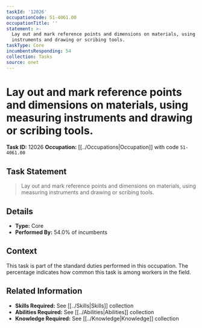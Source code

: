 ```yaml
---
taskId: '12026'
occupationCode: 51-4061.00
occupationTitle: ''
statement: >-
  Lay out and mark reference points and dimensions on materials, using measuring
  instruments and drawing or scribing tools.
taskType: Core
incumbentsResponding: 54
collection: Tasks
source: onet
---
```

# Lay out and mark reference points and dimensions on materials, using measuring instruments and drawing or scribing tools.

**Task ID:** 12026
**Occupation:** [[../Occupations|Occupation]] with code `51-4061.00`

## Task Statement

> Lay out and mark reference points and dimensions on materials, using measuring instruments and drawing or scribing tools.

## Details

- **Type:** Core
- **Performed By:** 54.0% of incumbents

## Context

This task is part of the standard duties performed in this occupation. The percentage indicates how common this task is among workers in the field.

## Related Information

- **Skills Required:** See [[../Skills|Skills]] collection
- **Abilities Required:** See [[../Abilities|Abilities]] collection
- **Knowledge Required:** See [[../Knowledge|Knowledge]] collection
